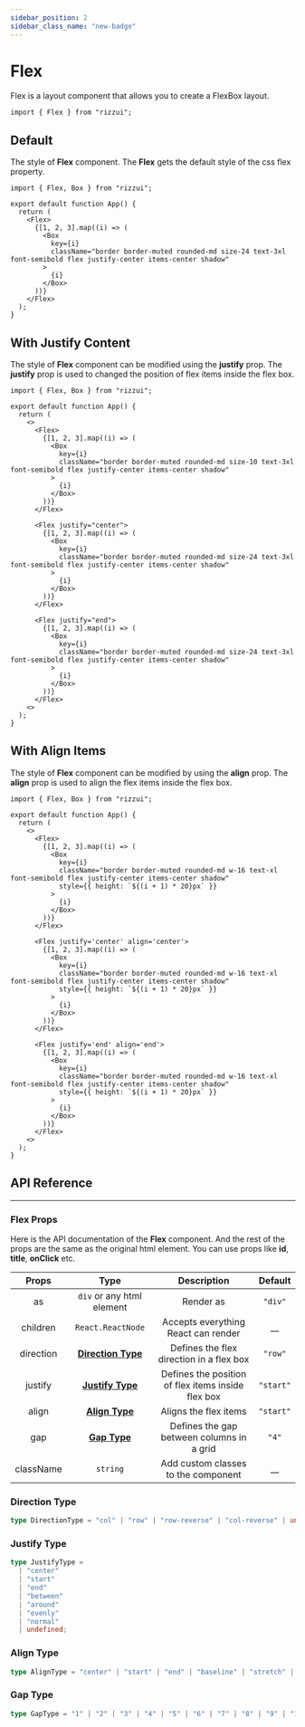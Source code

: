 ```yaml
---
sidebar_position: 2
sidebar_class_name: "new-badge"
---
```



# Flex

Flex is a layout component that allows you to create a FlexBox layout.

```tsx
import { Flex } from "rizzui";
```

<div className="mb-20" />

## Default

The style of **Flex** component. The **Flex** gets the default style of the css flex property.

<Paper>
  <FlexLayout
    justify="center"
    className="[&>div]:size-24 [&>div]:text-3xl"
  />
</Paper>

```tsx
import { Flex, Box } from "rizzui";

export default function App() {
  return (
    <Flex>
      {[1, 2, 3].map((i) => (
        <Box
          key={i}
          className="border border-muted rounded-md size-24 text-3xl font-semibold flex justify-center items-center shadow"
        >
          {i}
        </Box>
      ))}
    </Flex>
  );
}
```

<div className="mb-20" />

## With Justify Content

The style of **Flex** component can be modified using the **justify** prop. The **justify** prop is used to changed the position of flex items inside the flex box.

<Paper>
  <FlexLayout className="mb-10" />
  <FlexLayout
    justify="center"
    className="mb-10"
  />
  <FlexLayout justify="end" />
</Paper>

```tsx
import { Flex, Box } from "rizzui";

export default function App() {
  return (
    <>
      <Flex>
        {[1, 2, 3].map((i) => (
          <Box
            key={i}
            className="border border-muted rounded-md size-10 text-3xl font-semibold flex justify-center items-center shadow"
          >
            {i}
          </Box>
        ))}
      </Flex>

      <Flex justify="center">
        {[1, 2, 3].map((i) => (
          <Box
            key={i}
            className="border border-muted rounded-md size-24 text-3xl font-semibold flex justify-center items-center shadow"
          >
            {i}
          </Box>
        ))}
      </Flex>

      <Flex justify="end">
        {[1, 2, 3].map((i) => (
          <Box
            key={i}
            className="border border-muted rounded-md size-24 text-3xl font-semibold flex justify-center items-center shadow"
          >
            {i}
          </Box>
        ))}
      </Flex>
    <>
  );
}
```

<div className="mb-20" />

## With Align Items

The style of **Flex** component can be modified by using the **align** prop. The **align** prop is used to align the flex items inside the flex box.

<Paper>
  <FlexLayoutAlign className="mb-10" />
  <FlexLayoutAlign
    align="center"
    justify="center"
    className="mb-10"
  />
  <FlexLayoutAlign
    align="end"
    justify="end"
  />
</Paper>

```tsx
import { Flex, Box } from "rizzui";

export default function App() {
  return (
    <>
      <Flex>
        {[1, 2, 3].map((i) => (
          <Box
            key={i}
            className="border border-muted rounded-md w-16 text-xl font-semibold flex justify-center items-center shadow"
            style={{ height: `${(i + 1) * 20}px` }}
          >
            {i}
          </Box>
        ))}
      </Flex>

      <Flex justify='center' align='center'>
        {[1, 2, 3].map((i) => (
          <Box
            key={i}
            className="border border-muted rounded-md w-16 text-xl font-semibold flex justify-center items-center shadow"
            style={{ height: `${(i + 1) * 20}px` }}
          >
            {i}
          </Box>
        ))}
      </Flex>

      <Flex justify='end' align='end'>
        {[1, 2, 3].map((i) => (
          <Box
            key={i}
            className="border border-muted rounded-md w-16 text-xl font-semibold flex justify-center items-center shadow"
            style={{ height: `${(i + 1) * 20}px` }}
          >
            {i}
          </Box>
        ))}
      </Flex>
    <>
  );
}
```

<div className="mb-20" />

## API Reference

<hr />

<div className="mb-10" />

### Flex Props

Here is the API documentation of the **Flex** component. And the rest of the props are the same as the original html element. You can use props like **id**, **title**, **onClick** etc.

<div className="overflow-x-auto">

|   Props   |                 Type                  |                    Description                     |  Default  |
| :-------: | :-----------------------------------: | :------------------------------------------------: | :-------: |
|    as     |       `div` or any html element       |                     Render as                      |  `"div"`  |
| children  |           `React.ReactNode`           |        Accepts everything React can render         |   \_\_    |
| direction | [**Direction Type**](#direction-type) |      Defines the flex direction in a flex box      |  `"row"`  |
|  justify  |   [**Justify Type**](#justify-type)   | Defines the position of flex items inside flex box | `"start"` |
|   align   |     [**Align Type**](#align-type)     |               Aligns the flex items                | `"start"` |
|    gap    |       [**Gap Type**](#gap-type)       |     Defines the gap between columns in a grid      |   `"4"`   |
| className |               `string`                |        Add custom classes to the component         |   \_\_    |

</div>

<div className="mb-10" />

### Direction Type

```ts
type DirectionType = "col" | "row" | "row-reverse" | "col-reverse" | undefined;
```

<div className="mb-10" />

### Justify Type

```ts
type JustifyType =
  | "center"
  | "start"
  | "end"
  | "between"
  | "around"
  | "evenly"
  | "normal"
  | undefined;
```

<div className="mb-10" />

### Align Type

```ts
type AlignType = "center" | "start" | "end" | "baseline" | "stretch" | undefined;
```

<div className="mb-10" />

### Gap Type

```ts
type GapType = "1" | "2" | "3" | "4" | "5" | "6" | "7" | "8" | "9" | "10" | "11" | "12" | undefined;
```
